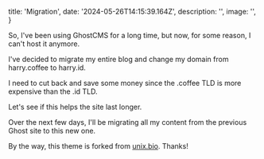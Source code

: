 
  title: 'Migration',
  date: '2024-05-26T14:15:39.164Z',
  description: '',
  image: '',
}

So, I've been using GhostCMS for a long time, but now, for some reason, I can't host it anymore.

I've decided to migrate my entire blog and change my domain from harry.coffee to harry.id.

I need to cut back and save some money since the .coffee TLD is more expensive than the .id TLD.

Let's see if this helps the site last longer.

Over the next few days, I'll be migrating all my content from the previous Ghost site to this new one.

By the way, this theme is forked from [unix.bio](https://github.com/unix/unix.bio). Thanks!

